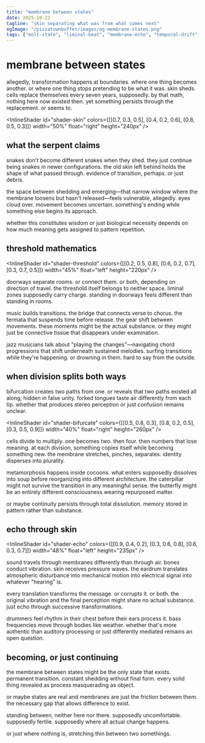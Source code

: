 ```yaml
---
title: "membrane between states"
date: 2025-10-22
tagline: "skin separating what was from what comes next"
ogImage: "/pizzatownbuffet/images/og-membrane-states.png"
tags: ["molt-state", "liminal-beat", "membrane-echo", "temporal-drift", "bifurcate"]
---
```



# membrane between states

allegedly, transformation happens at boundaries. where one thing becomes another. or where one thing stops pretending to be what it was. skin sheds. cells replace themselves every seven years, supposedly. by that math, nothing here now existed then. yet something persists through the replacement. or seems to.

<InlineShader id="shader-skin" colors={[[0.7, 0.3, 0.5], [0.4, 0.2, 0.6], [0.8, 0.5, 0.3]]} width="50%" float="right" height="240px" />

## what the serpent claims

snakes don't become different snakes when they shed. they just continue being snakes in newer configurations. the old skin left behind holds the shape of what passed through. evidence of transition, perhaps. or just debris.

the space between shedding and emerging—that narrow window where the membrane loosens but hasn't released—feels vulnerable, allegedly. eyes cloud over. movement becomes uncertain. something's ending while something else begins its approach.

whether this constitutes wisdom or just biological necessity depends on how much meaning gets assigned to pattern repetition.

## threshold mathematics

<InlineShader id="shader-threshold" colors={[[0.2, 0.5, 0.8], [0.6, 0.2, 0.7], [0.3, 0.7, 0.5]]} width="45%" float="left" height="220px" />

doorways separate rooms. or connect them. or both, depending on direction of travel. the threshold itself belongs to neither space. liminal zones supposedly carry charge. standing in doorways feels different than standing in rooms.

music builds transitions. the bridge that connects verse to chorus. the fermata that suspends time before release. the gear shift between movements. these moments might be the actual substance. or they might just be connective tissue that disappears under examination.

jazz musicians talk about "playing the changes"—navigating chord progressions that shift underneath sustained melodies. surfing transitions while they're happening. or drowning in them. hard to say from the outside.

## when division splits both ways

bifurcation creates two paths from one. or reveals that two paths existed all along, hidden in false unity. forked tongues taste air differently from each tip. whether that produces stereo perception or just confusion remains unclear.

<InlineShader id="shader-bifurcate" colors={[[0.5, 0.8, 0.3], [0.8, 0.2, 0.5], [0.3, 0.5, 0.9]]} width="40%" float="right" height="260px" />

cells divide to multiply. one becomes two. then four. then numbers that lose meaning. at each division, something copies itself while becoming something new. the membrane stretches, pinches, separates. identity disperses into plurality.

metamorphosis happens inside cocoons. what enters supposedly dissolves into soup before reorganizing into different architecture. the caterpillar might not survive the transition in any meaningful sense. the butterfly might be an entirely different consciousness wearing repurposed matter.

or maybe continuity persists through total dissolution. memory stored in pattern rather than substance.

## echo through skin

<InlineShader id="shader-echo" colors={[[0.9, 0.4, 0.2], [0.3, 0.6, 0.8], [0.6, 0.3, 0.7]]} width="48%" float="left" height="235px" />

sound travels through membranes differently than through air. bones conduct vibration. skin receives pressure waves. the eardrum translates atmospheric disturbance into mechanical motion into electrical signal into whatever "hearing" is.

every translation transforms the message. or corrupts it. or both. the original vibration and the final perception might share no actual substance. just echo through successive transformations.

drummers feel rhythm in their chest before their ears process it. bass frequencies move through bodies like weather. whether that's more authentic than auditory processing or just differently mediated remains an open question.

## becoming, or just continuing

the membrane between states might be the only state that exists. permanent transition. constant shedding without final form. every solid thing revealed as process masquerading as object.

or maybe states are real and membranes are just the friction between them. the necessary gap that allows difference to exist.

standing between, neither here nor there. supposedly uncomfortable. supposedly fertile. supposedly where all actual change happens.

or just where nothing is, stretching thin between two somethings.
